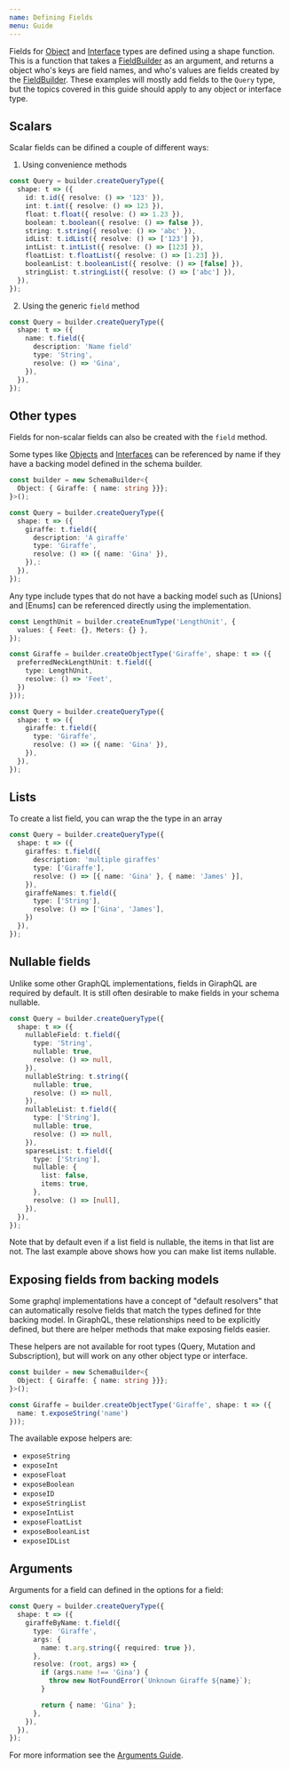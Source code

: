 ```yaml
---
name: Defining Fields
menu: Guide
---
```


Fields for [Object] and [Interface] types are defined using a shape function. This is a function
that takes a [FieldBuilder] as an argument, and returns a object who's keys are field names, and
who's values are fields created by the [FieldBuilder]. These examples will mostly add fields to the
`Query` type, but the topics covered in this guide should apply to any object or interface type.

## Scalars

Scalar fields can be difined a couple of different ways:

1. Using convenience methods

```typescript
const Query = builder.createQueryType({
  shape: t => ({
    id: t.id({ resolve: () => '123' }),
    int: t.int({ resolve: () => 123 }),
    float: t.float({ resolve: () => 1.23 }),
    boolean: t.boolean({ resolve: () => false }),
    string: t.string({ resolve: () => 'abc' }),
    idList: t.idList({ resolve: () => ['123'] }),
    intList: t.intList({ resolve: () => [123] }),
    floatList: t.floatList({ resolve: () => [1.23] }),
    booleanList: t.booleanList({ resolve: () => [false] }),
    stringList: t.stringList({ resolve: () => ['abc'] }),
  }),
});
```

2. Using the generic `field` method

```typescript
const Query = builder.createQueryType({
  shape: t => ({
    name: t.field({
      description: 'Name field'
      type: 'String',
      resolve: () => 'Gina',
    }),
  }),
});
```

## Other types

Fields for non-scalar fields can also be created with the `field` method.

Some types like [Objects] and [Interfaces] can be referenced by name if they have a backing model
defined in the schema builder.

```typescript
const builder = new SchemaBuilder<{
  Object: { Giraffe: { name: string }}};
}>();

const Query = builder.createQueryType({
  shape: t => ({
    giraffe: t.field({
      description: 'A giraffe'
      type: 'Giraffe',
      resolve: () => ({ name: 'Gina' }),
    }),:
  }),
});
```

Any type include types that do not have a backing model such as [Unions] and [Enums] can be
referenced directly using the implementation.

```typescript
const LengthUnit = builder.createEnumType('LengthUnit', {
  values: { Feet: {}, Meters: {} },
});

const Giraffe = builder.createObjectType('Giraffe', shape: t => ({
  preferredNeckLengthUnit: t.field({
    type: LengthUnit,
    resolve: () => 'Feet',
  })
}));

const Query = builder.createQueryType({
  shape: t => ({
    giraffe: t.field({
      type: 'Giraffe',
      resolve: () => ({ name: 'Gina' }),
    }),
  }),
});
```

## Lists

To create a list field, you can wrap the the type in an array

```typescript
const Query = builder.createQueryType({
  shape: t => ({
    giraffes: t.field({
      description: 'multiple giraffes'
      type: ['Giraffe'],
      resolve: () => [{ name: 'Gina' }, { name: 'James' }],
    }),
    giraffeNames: t.field({
      type: ['String'],
      resolve: () => ['Gina', 'James'],
    })
  }),
});

```

## Nullable fields

Unlike some other GraphQL implementations, fields in GiraphQL are required by default. It is still
often desirable to make fields in your schema nullable.

```typescript
const Query = builder.createQueryType({
  shape: t => ({
    nullableField: t.field({
      type: 'String',
      nullable: true,
      resolve: () => null,
    }),
    nullableString: t.string({
      nullable: true,
      resolve: () => null,
    }),
    nullableList: t.field({
      type: ['String'],
      nullable: true,
      resolve: () => null,
    }),
    spareseList: t.field({
      type: ['String'],
      nullable: {
        list: false,
        items: true,
      },
      resolve: () => [null],
    }),
  }),
});
```

Note that by default even if a list field is nullable, the items in that list are not. The last
example above shows how you can make list items nullable.

## Exposing fields from backing models

Some graphql implementations have a concept of "default resolvers" that can automatically resolve
fields that match the types defined for thte backing model. In GiraphQL, these relationships need to
be explicitly defined, but there are helper methods that make exposing fields easier.

These helpers are not available for root types (Query, Mutation and Subscription), but will work on
any other object type or interface.

```typescript
const builder = new SchemaBuilder<{
  Object: { Giraffe: { name: string }}};
}>();

const Giraffe = builder.createObjectType('Giraffe', shape: t => ({
  name: t.exposeString('name')
}));
```

The available expose helpers are:

- `exposeString`
- `exposeInt`
- `exposeFloat`
- `exposeBoolean`
- `exposeID`
- `exposeStringList`
- `exposeIntList`
- `exposeFloatList`
- `exposeBooleanList`
- `exposeIDList`

## Arguments

Arguments for a field can defined in the options for a field:

```typescript
const Query = builder.createQueryType({
  shape: t => ({
    giraffeByName: t.field({
      type: 'Giraffe',
      args: {
        name: t.arg.string({ required: true }),
      },
      resolve: (root, args) => {
        if (args.name !== 'Gina') {
          throw new NotFoundError(`Unknown Giraffe ${name}`);
        }

        return { name: 'Gina' };
      },
    }),
  }),
});
```

For more information see the [Arguments Guide](/docs-guide-arguments).

[object]: /docs-guide-objects
[interface]: /docs-guide-interfaces
[objects]: /docs-guide-objects
[interfaces]: /docs-guide-interfaces
[fieldbuilder]: /docs-api-field-builder
